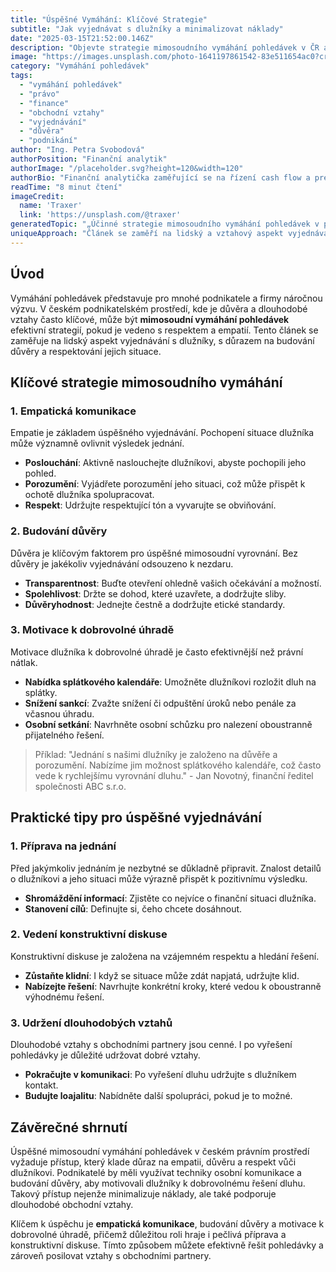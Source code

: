 ```yaml
---
title: "Úspěšné Vymáhání: Klíčové Strategie"
subtitle: "Jak vyjednávat s dlužníky a minimalizovat náklady"
date: "2025-03-15T21:52:00.146Z"
description: "Objevte strategie mimosoudního vymáhání pohledávek v ČR a zlepšete komunikaci s dlužníky."
image: "https://images.unsplash.com/photo-1641197861542-83e511654ac0?crop=entropy&cs=tinysrgb&fit=max&fm=jpg&ixid=M3w3MjA5MjJ8MHwxfHJhbmRvbXx8fHx8fHx8fDE3NDIwNzU1MjB8&ixlib=rb-4.0.3&q=80&w=1080"
category: "Vymáhání pohledávek"
tags:
  - "vymáhání pohledávek"
  - "právo"
  - "finance"
  - "obchodní vztahy"
  - "vyjednávání"
  - "důvěra"
  - "podnikání"
author: "Ing. Petra Svobodová"
authorPosition: "Finanční analytik"
authorImage: "/placeholder.svg?height=120&width=120"
authorBio: "Finanční analytička zaměřující se na řízení cash flow a prevenci platební neschopnosti."
readTime: "8 minut čtení"
imageCredit:
  name: 'Traxer'
  link: 'https://unsplash.com/@traxer'
generatedTopic: "„Účinné strategie mimosoudního vymáhání pohledávek v podmínkách českého právního systému: Jak úspěšně vyjednávat s dlužníky a minimalizovat náklady“"
uniqueApproach: "Článek se zaměří na lidský a vztahový aspekt vyjednávání s dlužníky. Bude klást důraz na techniky osobní komunikace a budování důvěry, které respektují dlužníkovu situaci a motivují jej k dobrovolnému řešení dluhu. Tento přístup zdůrazňuje důležitost empatie a porozumění jako klíčových nástrojů pro úspěšné mimosoudní vyrovnání, čímž se odlišuje od tradičních metod, které se často zaměřují na tvrdý právní nebo finanční tlak."
---
```


## Úvod

Vymáhání pohledávek představuje pro mnohé podnikatele a firmy náročnou výzvu. V českém podnikatelském prostředí, kde je důvěra a dlouhodobé vztahy často klíčové, může být **mimosoudní vymáhání pohledávek** efektivní strategií, pokud je vedeno s respektem a empatií. Tento článek se zaměřuje na lidský aspekt vyjednávání s dlužníky, s důrazem na budování důvěry a respektování jejich situace.

## Klíčové strategie mimosoudního vymáhání

### 1. Empatická komunikace

Empatie je základem úspěšného vyjednávání. Pochopení situace dlužníka může významně ovlivnit výsledek jednání.

- **Poslouchání**: Aktivně naslouchejte dlužníkovi, abyste pochopili jeho pohled.
- **Porozumění**: Vyjádřete porozumění jeho situaci, což může přispět k ochotě dlužníka spolupracovat.
- **Respekt**: Udržujte respektující tón a vyvarujte se obviňování.

### 2. Budování důvěry

Důvěra je klíčovým faktorem pro úspěšné mimosoudní vyrovnání. Bez důvěry je jakékoliv vyjednávání odsouzeno k nezdaru.

- **Transparentnost**: Buďte otevření ohledně vašich očekávání a možností.
- **Spolehlivost**: Držte se dohod, které uzavřete, a dodržujte sliby.
- **Důvěryhodnost**: Jednejte čestně a dodržujte etické standardy.

### 3. Motivace k dobrovolné úhradě

Motivace dlužníka k dobrovolné úhradě je často efektivnější než právní nátlak.

- **Nabídka splátkového kalendáře**: Umožněte dlužníkovi rozložit dluh na splátky.
- **Snížení sankcí**: Zvažte snížení či odpuštění úroků nebo penále za včasnou úhradu.
- **Osobní setkání**: Navrhněte osobní schůzku pro nalezení oboustranně přijatelného řešení.

> Příklad: "Jednání s našimi dlužníky je založeno na důvěře a porozumění. Nabízíme jim možnost splátkového kalendáře, což často vede k rychlejšímu vyrovnání dluhu." - Jan Novotný, finanční ředitel společnosti ABC s.r.o.

## Praktické tipy pro úspěšné vyjednávání

### 1. Příprava na jednání

Před jakýmkoliv jednáním je nezbytné se důkladně připravit. Znalost detailů o dlužníkovi a jeho situaci může výrazně přispět k pozitivnímu výsledku.

- **Shromáždění informací**: Zjistěte co nejvíce o finanční situaci dlužníka.
- **Stanovení cílů**: Definujte si, čeho chcete dosáhnout.

### 2. Vedení konstruktivní diskuse

Konstruktivní diskuse je založena na vzájemném respektu a hledání řešení.

- **Zůstaňte klidní**: I když se situace může zdát napjatá, udržujte klid.
- **Nabízejte řešení**: Navrhujte konkrétní kroky, které vedou k oboustranně výhodnému řešení.

### 3. Udržení dlouhodobých vztahů

Dlouhodobé vztahy s obchodními partnery jsou cenné. I po vyřešení pohledávky je důležité udržovat dobré vztahy.

- **Pokračujte v komunikaci**: Po vyřešení dluhu udržujte s dlužníkem kontakt.
- **Budujte loajalitu**: Nabídněte další spolupráci, pokud je to možné.

## Závěrečné shrnutí

Úspěšné mimosoudní vymáhání pohledávek v českém právním prostředí vyžaduje přístup, který klade důraz na empatii, důvěru a respekt vůči dlužníkovi. Podnikatelé by měli využívat techniky osobní komunikace a budování důvěry, aby motivovali dlužníky k dobrovolnému řešení dluhu. Takový přístup nejenže minimalizuje náklady, ale také podporuje dlouhodobé obchodní vztahy. 

Klíčem k úspěchu je **empatická komunikace**, budování důvěry a motivace k dobrovolné úhradě, přičemž důležitou roli hraje i pečlivá příprava a konstruktivní diskuse. Tímto způsobem můžete efektivně řešit pohledávky a zároveň posilovat vztahy s obchodními partnery.